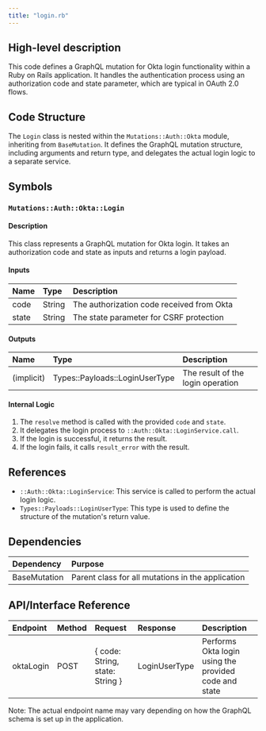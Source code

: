 ```yaml
---
title: "login.rb"
---
```


## High-level description
This code defines a GraphQL mutation for Okta login functionality within a Ruby on Rails application. It handles the authentication process using an authorization code and state parameter, which are typical in OAuth 2.0 flows.

## Code Structure
The `Login` class is nested within the `Mutations::Auth::Okta` module, inheriting from `BaseMutation`. It defines the GraphQL mutation structure, including arguments and return type, and delegates the actual login logic to a separate service.

## Symbols

### `Mutations::Auth::Okta::Login`
#### Description
This class represents a GraphQL mutation for Okta login. It takes an authorization code and state as inputs and returns a login payload.

#### Inputs
| Name | Type | Description |
|:-----|:-----|:------------|
| code | String | The authorization code received from Okta |
| state | String | The state parameter for CSRF protection |

#### Outputs
| Name | Type | Description |
|:-----|:-----|:------------|
| (implicit) | Types::Payloads::LoginUserType | The result of the login operation |

#### Internal Logic
1. The `resolve` method is called with the provided `code` and `state`.
2. It delegates the login process to `::Auth::Okta::LoginService.call`.
3. If the login is successful, it returns the result.
4. If the login fails, it calls `result_error` with the result.

## References
- `::Auth::Okta::LoginService`: This service is called to perform the actual login logic.
- `Types::Payloads::LoginUserType`: This type is used to define the structure of the mutation's return value.

## Dependencies
| Dependency | Purpose |
|:-----------|:--------|
| BaseMutation | Parent class for all mutations in the application |

## API/Interface Reference
| Endpoint | Method | Request | Response | Description |
|:---------|:-------|:--------|:---------|:------------|
| oktaLogin | POST | \{ code: String, state: String \} | LoginUserType | Performs Okta login using the provided code and state |

Note: The actual endpoint name may vary depending on how the GraphQL schema is set up in the application.
